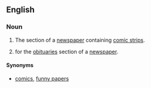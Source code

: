 ==English==
{{wikipedia|dab=funnies}}

===Noun===
{{infl|en|noun|head=[[funny]] [[pages]]}} {{pluralonly}}

# {{comics}} The section of a [[newspaper]] containing [[comic strip]]s.
# {{euphemism}} for the [[obituaries]] section of a [[newspaper]].

====Synonyms====
* {{sense|comic strip section of a newspaper}} [[comics]], [[funny papers]]